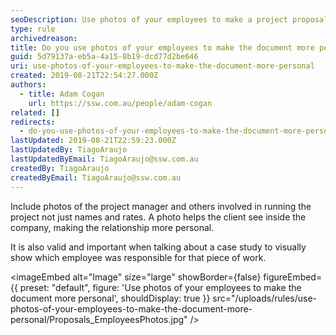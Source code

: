 ```yaml
---
seoDescription: Use photos of your employees to make a project proposal more personal and visually engaging, showcasing the people behind the work.
type: rule
archivedreason:
title: Do you use photos of your employees to make the document more personal?
guid: 5d79137a-eb5a-4a15-8b19-dcd77d2be646
uri: use-photos-of-your-employees-to-make-the-document-more-personal
created: 2019-08-21T22:54:27.000Z
authors:
  - title: Adam Cogan
    url: https://ssw.com.au/people/adam-cogan
related: []
redirects:
  - do-you-use-photos-of-your-employees-to-make-the-document-more-personal
lastUpdated: 2019-08-21T22:59:23.000Z
lastUpdatedBy: TiagoAraujo
lastUpdatedByEmail: TiagoAraujo@ssw.com.au
createdBy: TiagoAraujo
createdByEmail: TiagoAraujo@ssw.com.au
---
```


Include photos of the project manager and others involved in running the project not just names and rates. A photo helps the client see inside the company, making the relationship more personal.

It is also valid and important when talking about a case study to visually show which employee was responsible for that piece of work.

<imageEmbed
  alt="Image"
  size="large"
  showBorder={false}
  figureEmbed={{
    preset: "default",
    figure: 'Use photos of your employees to make the document more personal',
    shouldDisplay: true
  }}
  src="/uploads/rules/use-photos-of-your-employees-to-make-the-document-more-personal/Proposals_EmployeesPhotos.jpg"
/>
